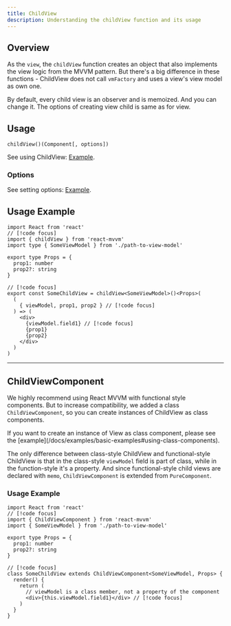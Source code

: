 ```yaml
---
title: ChildView
description: Understanding the childView function and its usage
---
```



## Overview

As the `view`, the `childView` function creates an object that also implements the view logic from the MVVM pattern. But there's a big difference in these functions - ChildView does not call `vmFactory` and uses a view's view model as own one.

By default, every child view is an observer and is memoized. And you can change it. The options of creating view child is same as for view.

## Usage

```tsx
childView()(Component[, options])
```

See using ChildView: [Example](/docs/examples/basic-examples#using-childview).

### Options

See setting options: [Example](/docs/examples/basic-examples#setting-options).

## Usage Example

```tsx
import React from 'react'
// [!code focus]
import { childView } from 'react-mvvm'
import type { SomeViewModel } from './path-to-view-model'

export type Props = {
  prop1: number
  prop2?: string
}

// [!code focus]
export const SomeChildView = childView<SomeViewModel>()<Props>(
  (
    { viewModel, prop1, prop2 } // [!code focus]
  ) => (
    <div>
      {viewModel.field1} // [!code focus]
      {prop1}
      {prop2}
    </div>
  )
)
```

---

## ChildViewComponent

We highly recommend using React MVVM with functional style components. But to increase compatibility, we added a class `ChildViewComponent`, so you can create instances of ChildView as class components.

<Callout type="info">
  If you want to create an instance of View as class component, please see the
  [example](/docs/examples/basic-examples#using-class-components).
</Callout>

The only difference between class-style ChildView and functional-style ChildView is that in the class-style `viewModel` field is part of class, while in the function-style it's a property. And since functional-style child views are declared with `memo`, `ChildViewComponent` is extended from `PureComponent`.

### Usage Example

```tsx
import React from 'react'
// [!code focus]
import { ChildViewComponent } from 'react-mvvm'
import { SomeViewModel } from './path-to-view-model'

export type Props = {
  prop1: number
  prop2?: string
}

// [!code focus]
class SomeChildView extends ChildViewComponent<SomeViewModel, Props> {
  render() {
    return (
      // viewModel is a class member, not a property of the component
      <div>{this.viewModel.field1}</div> // [!code focus]
    )
  }
}
```
